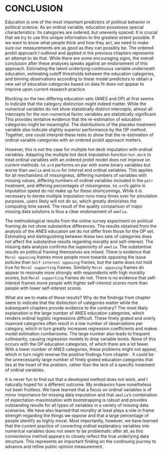# CONCLUSION {#conclusion}

Education is one of the most important predictors of political behavior in political science. As an ordinal variable, education possesses special characteristics: Its categories are ordered, but unevenly spaced. It is crucial that we try to use this unique information to the greatest extent possible. If we want to know what people think and how they act, we need to make sure our measurements are as good as they can possibly be. The ordered probit approach I outlined and applied in the previous chapters represents an attempt to do that. While there are some encouraging signs, the overall conclusion after these analyses speaks against an endorsement of this approach. Estimating the latent underlying continuous variable underneath education, estimating cutoff thresholds between the education categories, and binning observations according to linear model predictors to obtain a new set of education categories based on data fit does not appear to improve upon current research practice. 

Blocking on the two differing education sets (ANES and OP) at first seems to indicate that the category distinction might indeed matter. While the numerical variables do not show statistically distinct intercepts, almost all intercepts for the non-numerical factor variables are statistically significant. This provides tentative evidence that the re-estimation of education categories might be meaningful. The distributions of the placebo treatment variable also indicate slightly superior performance by the OP method. Together, one could interpret these tests to show that the re-estimation of ordinal variable categories with an ordered probit approach matters.

However, this is not the case for multiple hot deck imputation with ordinal variables. Adapting the multiple hot deck imputation function `hot.deck` to treat ordinal variables with an ordered probit model does not improve on current methods. `hd.ord` performs on par with some binary variables but worse than `amelia` and `mice` for interval and ordinal variables. This applies for all mechanisms of missingness, differing numbers of variables with missing values, differing numbers of ordinal variables included in the `polr` treatment, and differing percentages of missingness. `hd.ord`'s gains in imputation speed do not make up for these shortcomings. While it is necessary to iterate multiple imputation runs many times over for simulation purposes, users likely will not do so, which greatly diminishes the computing time saved. The result of the quality comparison of major missing data solutions is thus a clear endorsement of `amelia`. 

The methodological results from the online survey experiment on political framing do not show substantive differences. The results obtained from the analysis of the ANES education set do not differ from those for the OP set. Estimating and distinguishing between these two sets of categories does not affect the substantive results regarding morality and self-interest. The missing data analysis confirms the superiority of `amelia`. The substantive results on political framing themselves are mixed. There is evidence that `Moral opposing` frames move people more towards opposing the issue policies than `Self-interest opposing` frames, but the same does not hold true for `Moral supporting` frames. Similarly `Moral opposing` frames do appear to resonate more strongly with respondents with high morality scores, but `Moral supporting` frames do not. There is no evidence that self-interest frames move people with higher self-interest scores more than people with lower self-interest scores. 

What are we to make of these results? Why do the findings from chapter \ref{ordblock} seem to indicate that the distinction of categories matter while the subsequent chapters provide evidence to the contrary? The most likely explanation is the large number of ANES education categories, which renders ordinal logistic regressions difficult. These finely grated and overly nuanced categories often result in a low number of observations per category, which in turn greatly increases regression coefficients and makes model estimation cumbersome. The large number also leads to frequent collinearity, causing regression models to drop variable levels. None of this occurs with the OP education categories, of which there are a lot fewer. With a lower number of ANES categories, these problems might not appear, which in turn might reverse the positive findings from chapter \ref{ordblock}. It could be the unnecessarily large number of finely grated education categories that lies at the heart of the problem, rather than the lack of a specific treatment of ordinal variables.

It is never fun to find out that a developed method does not work, and I naturally hoped for a different outcome. My endeavors have nonetheless not been fruitless. We have learned that a focus on ordinal variables is of minor importance for missing data imputation and that `amelia`'s combination of expectation-maximization with bootstrapping is robust and provides outstanding results for all types of variables in a variety of missing data scenarios. We have also learned that morality at least plays a role in frame strength regarding the things we oppose and that a large percentage of people identify as highly moral. Most importantly, however, we have learned that the current practice of converting ordinal explanatory variables into numerical variables does not seem to be problematic after all, as this convenience method appears to closely reflect the true underlying data structure. This represents an important finding on the continuing journey to advance and refine public opinion measurement.


<!--
We need modern statistical methods to fully utilize all this information contained in this variable. So far, this aspect has been largely ignored in the literature. 
Whether my methods are suitable in a specific survey or survey experiment depends on the situation, as no method works for all circumstances. 
For a survey experiment with a very large sample and few treatment groups, there is no need for blocking. Simple randomization does the job here. Similarly, if survey results do not contain important ordinal predictor variables, there is no need for a method specifically geared towards ordinal variables. 
Overall, my dissertation adds two important new tools to the empirical political scientist's toolbox to choose from.
-->



